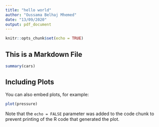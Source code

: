 ---
title: "hello world"
author: "Oussama Belhaj Mhemed"
date: "13/09/2020"
output: pdf_document
---

```{r setup, include=FALSE}
knitr::opts_chunk$set(echo = TRUE)
```

## This is a Markdown File


```{r cars}
summary(cars)
```

## Including Plots

You can also embed plots, for example:

```{r pressure, echo=FALSE}
plot(pressure)
```

Note that the `echo = FALSE` parameter was added to the code chunk to prevent printing of the R code that generated the plot.
